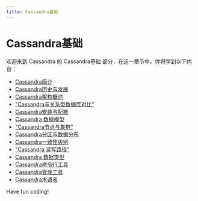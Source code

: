 ```yaml
---
title: Cassandra基础
---
```


# Cassandra基础

欢迎来到 Cassandra 的 Cassandra基础 部分，在这一章节中，你将学到以下内容：

- [Cassandra简介](./0-introduction-to-cassandra.mdx)
- [Cassandra历史与发展](./1-cassandra-history-and-development.mdx)
- [Cassandra架构概述](./2-cassandra-architecture-overview.mdx)
- ["Cassandra与关系型数据库对比"](./3-comparison-between-cassandra-and-relational-databases.mdx)
- [Cassandra安装与配置](./4-cassandra-installation-and-configuration.mdx)
- [Cassandra 数据模型](./5-cassandra-data-model.mdx)
- ["Cassandra节点与集群"](./6-cassandra-nodes-and-clusters.mdx)
- [Cassandra分区与数据分布](./7-cassandra-partitioning-and-data-distribution.mdx)
- [Cassandra一致性级别](./8-cassandra-consistency-level.mdx)
- ["Cassandra 读写路径"](./9-cassandra-read-and-write-path.mdx)
- [Cassandra 数据类型](./10-cassandra-data-types.mdx)
- [Cassandra命令行工具](./11-cassandra-command-line-tools.mdx)
- [Cassandra管理工具](./12-cassandra-management-tools.mdx)
- [Cassandra术语表](./13-cassandra-glossary.mdx)

Have fun coding!